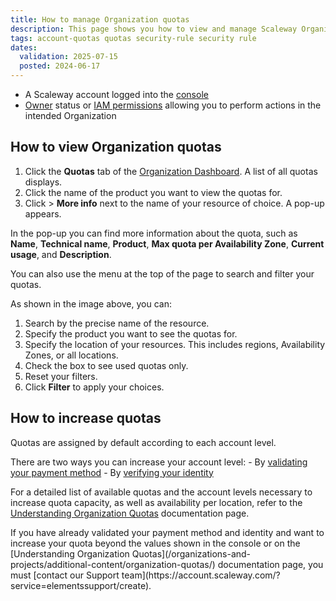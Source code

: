 ```yaml
---
title: How to manage Organization quotas
description: This page shows you how to view and manage Scaleway Organization quotas.
tags: account-quotas quotas security-rule security rule
dates:
  validation: 2025-07-15
  posted: 2024-06-17
---
```




<Requirements />

- A Scaleway account logged into the [console](https://account.scaleway.com/?service=elements)
- [Owner](/iam/concepts/#owner) status or [IAM permissions](/iam/concepts/#permission) allowing you to perform actions in the intended Organization

## How to view Organization quotas

1. Click the **Quotas** tab of the [Organization Dashboard](https://account.scaleway.com/?service=elementsorganization). A list of all quotas displays.
2. Click the name of the product you want to view the quotas for.
3. Click <Icon name="more" /> > **More info** next to the name of your resource of choice. A pop-up appears.

  In the pop-up you can find more information about the quota, such as **Name**, **Technical name**, **Product**, **Max quota per Availability Zone**, **Current usage**, and **Description**.

You can also use the menu at the top of the page to search and filter your quotas.

<Lightbox image={image} alt="" />

As shown in the image above, you can:

1. Search by the precise name of the resource.
2. Specify the product you want to see the quotas for.
3. Specify the location of your resources. This includes regions, Availability Zones, or all locations.
4. Check the box to see used quotas only.
5. Reset your filters.
6. Click **Filter** to apply your choices.

## How to increase quotas

Quotas are assigned by default according to each account level.

There are two ways you can increase your account level:
    - By [validating your payment method](/billing/how-to/add-payment-method/#how-to-add-a-credit-card)
    - By [verifying your identity](/account/how-to/verify-identity/)

For a detailed list of available quotas and the account levels necessary to increase quota capacity, as well as availability per location, refer to the [Understanding Organization Quotas](/organizations-and-projects/additional-content/organization-quotas/) documentation page.

<Message type="note">
  If you have already validated your payment method and identity and want to increase your quota beyond the values shown in the console or on the [Understanding Organization Quotas](/organizations-and-projects/additional-content/organization-quotas/) documentation page, you must [contact our Support team](https://account.scaleway.com/?service=elementssupport/create).
</Message>
